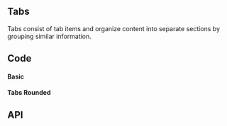 


## Tabs

<!-- introduction start -->
Tabs consist of tab items and organize content into separate sections by grouping similar information.
<!-- introduction end -->

## Code

#### Basic

<TabsPlayground />

#### Tabs Rounded

<TabsRoundedPlayground />

## API

<PropsApi />
<ItemPropsApi />
